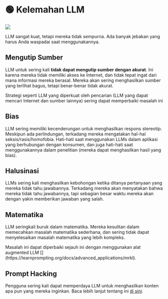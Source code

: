 
# 🟢 Kelemahan LLM

<div style={{ textAlign: "center" }}>
  <Image
    src={"/docs/assets/basics/pitfalls.svg"}
    width={1600}
    height={1019}
    style={{
      width: "100%",
      height: "300px",
      verticalAlign: "top",
      margin: "auto",
    }}
  />
</div>

LLM sangat kuat, tetapi mereka tidak sempurna. Ada banyak jebakan yang harus Anda waspadai saat menggunakannya.

## Mengutip Sumber

LLM untuk sering kali **tidak dapat mengutip sumber dengan akurat**. Ini karena mereka tidak memiliki akses ke Internet, dan tidak tepat ingat dari mana informasi mereka berasal. Mereka akan sering menghasilkan sumber yang terlihat bagus, tetapi benar-benar tidak akurat.

<Note>
  Strategi seperti LLM yang diperkuat oleh pencarian (LLM yang dapat mencari
  Internet dan sumber lainnya) sering dapat memperbaiki masalah ini
</Note>

## Bias

LLM sering memiliki kecenderungan untuk menghasilkan respons stereotip. Meskipun ada perlindungan, terkadang mereka mengatakan hal-hal seksis/rasis/homofobia. Hati-hati saat menggunakan LLMs dalam aplikasi yang berhubungan dengan konsumen, dan juga hati-hati saat menggunakannya dalam penelitian (mereka dapat menghasilkan hasil yang bias).

## Halusinasi

LLMs sering kali menghasilkan kebohongan ketika ditanya pertanyaan yang mereka tidak tahu jawabannya. Terkadang mereka akan menyatakan bahwa mereka tidak tahu jawabannya, tapi sebagian besar waktu mereka akan dengan yakin memberikan jawaban yang salah.

## Matematika

LLM seringkali buruk dalam matematika. Mereka kesulitan dalam memecahkan masalah matematika sederhana, dan sering tidak dapat menyelesaikan masalah matematika yang lebih kompleks.

<Note>
  Masalah ini dapat diperbaiki sejauh ini dengan menggunakan alat augmented LLM
  [](https://learnprompting.org/docs/advanced_applications/mrkl).
</Note>

## Prompt Hacking

Pengguna sering kali dapat memperdaya LLM untuk menghasilkan konten apa pun yang mereka inginkan. Baca lebih lanjut tentang ini [di sini](https://learnprompting.org/docs/category/-prompt-hacking).
